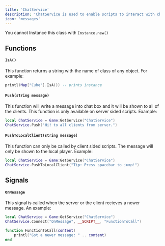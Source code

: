 ```yaml
---
title: 'ChatService'
description: 'ChatService is used to enable scripts to interact with chat'
icon: 'messages'
---
```


<Warning>You cannot Instance this class with `Instance.new()`</Warning>


## Functions
#### `IsA()`
This function returns a string with the name of class of any object. For example:
```lua
printl(Map["Cube"].IsA()) -- prints instance
```

#### `Push(string message)`
This function will write a message into chat box and it will be shown to all of the clients. This function is only available on server sided scripts. Example:
```lua
local ChatService = Game:GetService("ChatService")
ChatService.Push("Hi! to all clients from server.")
```

#### `PushToLocalClient(string message)`
This function can only be called by client sided scripts. The message will only be shown to the local player. Example:
```lua
local ChatService = Game:GetService("ChatService")
ChatService.PushToLocalClient("Tip: Press spacebar to jump!")
```

## Signals
#### `OnMessage`
This signal is called when the server or the client recieves a newer message. An example:
```lua
local ChatService = Game:GetService("ChatService")
ChatService.Connect("OnMessage", __SCRIPT__, "FunctionToCall")

function FunctionToCall(content) 
    printl("Got a newer message: " .. content)
end
```